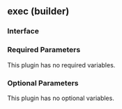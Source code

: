 ## exec (builder)

### Interface

### Required Parameters

This plugin has no required variables.

### Optional Parameters

This plugin has no optional variables.
